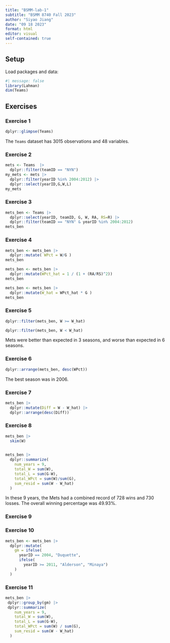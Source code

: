 ```yaml
---
title: "BSMM-lab-1"
subtitle: "BSMM 8740 Fall 2023"
author: "Siyao Jiang"
date: "09 18 2023"
format: html
editor: visual
self-contained: true
---
```


## Setup

Load packages and data:

```r
#| message: false
library(Lahman)
dim(Teams)
```

## Exercises

### Exercise 1

```r
dplyr::glimpse(Teams)
```

The `Teams` dataset has 3015 observations and 48 variables.

### Exercise 2

```r
mets <- Teams  |> 
  dplyr::filter(teamID == "NYN")
my_mets <- mets |> 
  dplyr::filter(yearID %in% 2004:2012) |> 
  dplyr::select(yearID,G,W,L)
my_mets
```

### Exercise 3

```r
mets_ben <- Teams |>
  dplyr::select(yearID, teamID, G, W, RA, RS=R) |>
  dplyr::filter(teamID == "NYN" & yearID %in% 2004:2012)
mets_ben
```

### Exercise 4

```r
mets_ben <- mets_ben |>
  dplyr::mutate( WPct = W/G )
mets_ben
```

```r
mets_ben <- mets_ben |>
  dplyr::mutate(WPct_hat = 1 / (1 + (RA/RS)^2))
mets_ben
```

```r
mets_ben <- mets_ben |>
  dplyr::mutate(W_hat = WPct_hat * G )
mets_ben
```

### Exercise 5

```r
dplyr::filter(mets_ben, W >= W_hat)
```

```r
dplyr::filter(mets_ben, W < W_hat)
```

Mets were better than expected in 3 seasons, and worse than expected in 6 seasons.

### Exercise 6

```r
dplyr::arrange(mets_ben, desc(WPct))
```

The best season was in 2006.

### Exercise 7

```r
mets_ben |>
  dplyr::mutate(Diff = W - W_hat) |>
  dplyr::arrange(desc(Diff))
```

### Exercise 8

```r
mets_ben |>
  skim(W)
   
```

```r
mets_ben |>
  dplyr::summarize(
    num_years = 9, 
    total_W = sum(W), 
    total_L = sum(G-W), 
    total_WPct = sum(W)/sum(G), 
    sum_resid = sum(W - W_hat)
  )
```

In these 9 years, the Mets had a combined record of 728 wins and 730 losses. The overall winning percentage was 49.93%.

### Exercise 9

### Exercise 10

```r
mets_ben <- mets_ben |>
  dplyr::mutate(
    gm = ifelse(
      yearID == 2004, "Duquette", 
      ifelse(
        yearID >= 2011, "Alderson", "Minaya")
    )
  )
```

### Exercise 11

```r
mets_ben |> 
 dplyr::group_by(gm) |>
 dplyr::summarize(
    num_years = 9, 
    total_W = sum(W), 
    total_L = sum(G-W), 
    total_WPct = sum(W) / sum(G), 
    sum_resid = sum(W - W_hat)
  ) 
```
